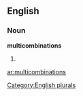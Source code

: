 ==English==

===Noun===
'''multicombinations'''

# {{plural of|[[multicombination]]}}

[[Category:English plurals]]

[[ar:multicombinations]]